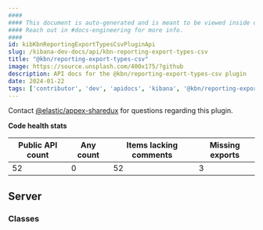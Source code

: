 ```yaml
---
####
#### This document is auto-generated and is meant to be viewed inside our experimental, new docs system.
#### Reach out in #docs-engineering for more info.
####
id: kibKbnReportingExportTypesCsvPluginApi
slug: /kibana-dev-docs/api/kbn-reporting-export-types-csv
title: "@kbn/reporting-export-types-csv"
image: https://source.unsplash.com/400x175/?github
description: API docs for the @kbn/reporting-export-types-csv plugin
date: 2024-01-22
tags: ['contributor', 'dev', 'apidocs', 'kibana', '@kbn/reporting-export-types-csv']
---
```




Contact [@elastic/appex-sharedux](https://github.com/orgs/elastic/teams/appex-sharedux) for questions regarding this plugin.

**Code health stats**

| Public API count  | Any count | Items lacking comments | Missing exports |
|-------------------|-----------|------------------------|-----------------|
| 52 | 0 | 52 | 3 |

## Server

### Classes
<DocDefinitionList data={kbnReportingExportTypesCsvObj.server.classes}/>

